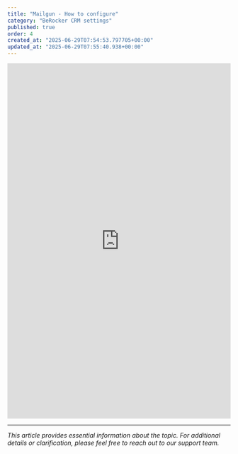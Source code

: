 ```yaml
---
title: "Mailgun - How to configure"
category: "BeRocker CRM settings"
published: true
order: 4
created_at: "2025-06-29T07:54:53.797705+00:00"
updated_at: "2025-06-29T07:55:40.938+00:00"
---
```


<iframe
  src="https://scribehow.com/embed/Configure_MailGun_in_BeRocker_Settings__dhKw_afzRHaa9TYoUAhTNg?as=scrollable"
  width="100%"
  height="800"
  frameborder="0"
  allowfullscreen
></iframe>

---

_This article provides essential information about the topic. For additional details or clarification, please feel free to reach out to our support team._
